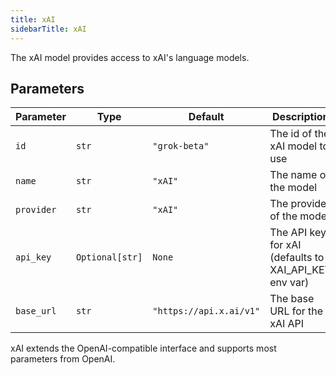 ```yaml
---
title: xAI
sidebarTitle: xAI
---
```


The xAI model provides access to xAI's language models.

## Parameters

| Parameter    | Type               | Default                        | Description                                                           |
| ------------ | ------------------ | ------------------------------ | --------------------------------------------------------------------- |
| `id`         | `str`              | `"grok-beta"`                  | The id of the xAI model to use                                       |
| `name`       | `str`              | `"xAI"`                        | The name of the model                                                 |
| `provider`   | `str`              | `"xAI"`                        | The provider of the model                                             |
| `api_key`    | `Optional[str]`    | `None`                         | The API key for xAI (defaults to XAI_API_KEY env var)                |
| `base_url`   | `str`              | `"https://api.x.ai/v1"`       | The base URL for the xAI API                                         |

xAI extends the OpenAI-compatible interface and supports most parameters from OpenAI.
